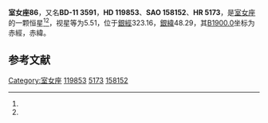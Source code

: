 {{Starbox begin
| name = 室女座86
}}
{{Starbox observe
| epoch = [[J2000.0|J2000.0]]
| constell = [[室女座|室女座]]<ref name=SIMBAD>{{cite web
 | url=http://simbad.u-strasbg.fr/simbad/sim-id?Ident=HR+5173
 | title=Pulsating variable Star
 | publisher=Centre de Données astronomiques de Strasbourg
 | work=SIMBAD
 | accessdate=2012-07-13
 | archive-date=2019-09-17
 | archive-url=https://web.archive.org/web/20190917073208/http://simbad.u-strasbg.fr/simbad/sim-id?Ident=HR+5173
 | dead-url=no
 }}</ref><ref name=DATA>{{cite web
 | url=http://vizier.u-strasbg.fr/viz-bin/VizieR-5?-out.add=.&-source=5050&-corr=PK=HR&-out.max=9999&HR=5173
 | title=VizieR Detailed Page
 | accessdate=2012-07-13
 | archive-date=2016-03-05
 | archive-url=https://web.archive.org/web/20160305012735/http://vizier.u-strasbg.fr/viz-bin/VizieR-5?-out.add=.&-source=5050&-corr=PK=HR&-out.max=9999&HR=5173
 | dead-url=no
 }}</ref>
| 星官 = 
| ra = {{RA|13|45|56.3}}<ref name=SIMBAD /><ref name=DATA />
| dec = {{DEC|-12|25|36}}<ref name=SIMBAD /><ref name=DATA />
| appmag_v = 5.51<ref name=SIMBAD /><ref name=DATA />
}}
{{Starbox character
| class = G8III<ref name=SIMBAD /><ref name=DATA />
| b-v = 0.9<ref name=SIMBAD /><ref name=DATA />
| u-b = <ref name=SIMBAD /><ref name=DATA />
| r-i = <ref name=SIMBAD /><ref name=DATA />
| variable = 
}}
{{Starbox astrometry
| radial_v = 
| prop_mo_ra = -11
| parallax = 
| p_error = 
}}
{{Starbox catalog
| names =BD-11 3591，[[SAO星表|SAO]] 158152，[[HD星表|HD]] 119853，[[HR星表|HR]] 5173}}
{{Starbox reference |Simbad=HR+5173}}
{{Starbox end}}

'''室女座86'''，又名'''BD-11 3591'''，'''HD 119853'''、'''SAO 158152'''、'''HR 5173'''，是[[室女座|室女座]]的一颗恒星<ref name=SIMBAD /><ref name=DATA />，视星等为5.51，位于[[銀道座標系|銀經]]323.16，[[銀道座標系|銀緯]]48.29，其[[B1900.0|B1900.0]]坐标为赤經{{RA|13|40|36.5}}，赤緯{{DEC|-11|48.29|32}}。

== 参考文献 ==
{{reflist}}

{{star-stub}}

{{室女座恒星}}
{{星官|角宿|2|16}}
[[Category:室女座|Category:室女座]]
[[Category:HD和HDE天體|119853]]
[[Category:HR天體|5173]]
[[Category:SAO天體|158152]]